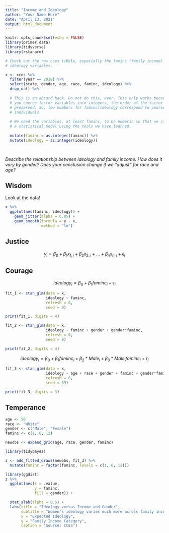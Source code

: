 ```yaml
---
title: "Income and Ideology"
author: "Your Name Here"
date: "April 13, 2021"
output: html_document
---
```


```r
knitr::opts_chunk$set(echo = FALSE)
library(primer.data)
library(tidyverse)
library(rstanarm)

# Check out the raw cces tibble, especially the faminc (family income) and
# ideology variables.

x <- cces %>% 
  filter(year == 2019) %>% 
  select(state, gender, age, race, faminc, ideology) %>% 
  drop_na() %>% 
  
  # This is an absurd hack. Do not do this, ever. This only works because, if
  # you coerce factor variables into integers, the order of the factor levels is
  # preserved. So, low numbers for faminc/ideology correspond to poorer/liberal
  # individuals.
  
  # We need the variables, at least faminc, to be numeric so that we can create
  # a statistical model using the tools we have learned.
  
  mutate(faminc = as.integer(faminc)) %>% 
  mutate(ideology = as.integer(ideology))

  
```


*Describe the relationship between ideology and family income. How does it vary by gender? Does your conclusion change if we "adjust" for race and age?*


## Wisdom

Look at the data!

```r
x %>%
  ggplot(aes(faminc, ideology)) +
    geom_jitter(alpha = 0.05) +
    geom_smooth(formula = y ~ x,
                method = "lm")

```



## Justice

$$y_i = \beta_0  + \beta_1 x_{1,i} + \beta_2 x_{2,i} + ... + \beta_n x_{n,i} + \epsilon_i$$

## Courage

$$ideology_i = \beta_0  + \beta_1 faminc_i + \epsilon_i$$

```r
fit_1 <- stan_glm(data = x,
                  ideology ~ faminc,
                  refresh = 0,
                  seed = 9)

print(fit_1, digits = 4)
```



```r
fit_2 <- stan_glm(data = x,
                  ideology ~ faminc + gender + gender*faminc,
                  refresh = 0,
                  seed = 9)

print(fit_2, digits = 4)
```

$$ideology_i = \beta_0  + \beta_1 faminc_i + \beta_2*Male_i + \beta_3*Male_i faminc_i + \epsilon_i$$

```r
fit_3 <- stan_glm(data = x,
                  ideology ~ age + race + gender + faminc + gender*faminc,
                  refresh = 0,
                  seed = 39)

print(fit_3, digits = 3)
```



## Temperance

```r
age <- 50
race <- "White"
gender <- c("Male", "Female")
faminc <- c(1, 6, 12)

newobs <- expand_grid(age, race, gender, faminc)

```


```r
library(tidybayes)

z <- add_fitted_draws(newobs, fit_3) %>%
  mutate(faminc = factor(faminc, levels = c(1, 6, 12)))

```

```r
library(ggdist)
z %>%
  ggplot(aes(x = .value,
             y = faminc,
             fill = gender)) +

  stat_slab(alpha = 0.5) +
  labs(title = "Ideology versus Income and Gender",
       subtitle = "Women's ideology varies much more across family incomes",
       x = "Expected Ideology",
       y = "Family Income Category",
       caption = "Source: CCES")
```



